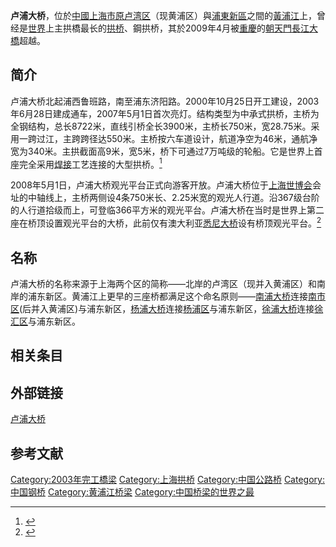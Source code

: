 {{Infobox_Bridge
|bridge_name=卢浦大桥
|image=Lupu Bridge Shanghai at World Expo 2010 - Seen from Pudong.jpg
|caption=
|official_name=
|carries=
|crosses=[[黄浦江|黄浦江]] 
|locale={{CHN}}[[上海市|上海市]]
|maint=
|id=
|design=[[拱桥|拱桥]]
|mainspan={{convert|550|m|ft|0|abbr=on}}
|length={{convert|3900|m|ft|0|abbr=on}}
|width={{convert|28.7|m|ft|0|abbr=on}}
|height=
|load=
|clearance=
|below={{convert|46|m|ft|0|abbr=on}}
|traffic=
|open=2003年6月28日
|closed=
|toll=
|troll=
|map_cue=
|map_image=
|map_text=
|map_width=
|coordinates= {{coord|31|11|26|N|121|28|33|E|type:landmark}}
|lat=
|long=
}}
'''卢浦大桥'''，位於[[中國|中國]][[上海市|上海市]][[卢湾区|原卢湾区]]（现黄浦区）與[[浦東新區|浦東新區]]之間的[[黃浦江|黃浦江]]上，曾经是[[世界|世界]]上主拱橋最长的[[拱桥|拱桥]]、鋼拱桥，其於2009年4月被[[重慶|重慶]]的[[朝天門長江大橋|朝天門長江大橋]]超越。

== 简介 ==
卢浦大桥北起浦西鲁班路，南至浦东济阳路。2000年10月25日开工建设，2003年6月28日建成通车，2007年5月1日首次亮灯。结构类型为中承式拱桥，主桥为全钢结构，总长8722米，直线引桥全长3900米，主桥长750米，宽28.75米。采用一跨过江，主跨跨径达550米。主桥按六车道设计，航道净空为46米，通航净宽为340米。主拱截面高9米，宽5米，桥下可通过7万吨级的轮船。它是世界上首座完全采用[[焊接|焊接]]工艺连接的大型拱桥。<ref>{{Cite web|title=上海地方志办公室|url=http://www.shtong.gov.cn/dfz_web/DFZ/Info?idnode=193898&tableName=userobject1a&id=278107|accessdate=2020-05-19|work=www.shtong.gov.cn|archive-date=2020-05-22|archive-url=https://web.archive.org/web/20200522160255/http://www.shtong.gov.cn/dfz_web/DFZ/Info?idnode=193898&tableName=userobject1a&id=278107|dead-url=no}}</ref>

2008年5月1日，卢浦大桥观光平台正式向游客开放。卢浦大桥位于[[中國2010年上海世界博覽會|上海世博会]]会址的中轴线上，主桥两侧设4条750米长、2.25米宽的观光人行道。沿367级台阶的人行道拾级而上，可登临366平方米的观光平台。卢浦大桥在当时是世界上第二座在桥顶设置观光平台的大桥，此前仅有澳大利亚[[雪梨港灣大橋|悉尼大桥]]设有桥顶观光平台。<ref>{{Cite web|title=上海市地方志办公室|url=http://www.shtong.gov.cn/Newsite/node2/node19828/node78865/node78887/node78963/userobject1ai99973.html|accessdate=2020-05-19|work=www.shtong.gov.cn|archive-date=2020-05-22|archive-url=https://web.archive.org/web/20200522160323/http://www.shtong.gov.cn/Newsite/node2/node19828/node78865/node78887/node78963/userobject1ai99973.html|dead-url=no}}</ref>

== 名称 ==
卢浦大桥的名称来源于上海两个区的简称——北岸的卢湾区（现并入黄浦区）和南岸的浦东新区。黄浦江上更早的三座桥都满足这个命名原则——[[南浦大桥|南浦大桥]]连接[[南市区_(上海市)|南市区]](后并入黄浦区)与浦东新区，[[杨浦大桥|杨浦大桥]]连接[[杨浦区|杨浦区]]与浦东新区，[[徐浦大桥|徐浦大桥]]连接[[徐汇区|徐汇区]]与浦东新区。

==相关条目==
{{see also|世界拱桥列表}}

== 外部链接 ==
{{Commonscat|Lupu Bridge}}
[https://web.archive.org/web/20060316052141/http://www.chinapage.com/bridge/shanghai/lupu/lupu.html 卢浦大桥]

== 参考文献 ==
{{reflist|2}}
{{上海桥隧}}
{{Crossings navbox
|structure= Crossings
|place= [[黄浦江|黄浦江]]
|bridge= 卢浦大桥
|bridge signs= [[上海南北高架路|南北高架]]
|upstream= [[打浦路隧道|打浦路隧道]]
|upstream signs= 
|downstream= [[上海轨道交通13号线|轨道交通13号线区间隧道]]
|downstream signs= [[File:SML13.svg|10px]]
}}
{{LongestBridge
| type = 拱桥
| start = 2003
| end = 2009
| previous = 新河峡谷大桥
| mainspan_p = 518
| current = 卢浦大桥
| mainspan_c = 550
| next = 朝天门长江大桥
| mainspan_n = 552
}}

[[Category:2003年完工橋梁|Category:2003年完工橋梁]]
[[Category:上海拱桥|Category:上海拱桥]]
[[Category:中国公路桥|Category:中国公路桥]]
[[Category:中国钢桥|Category:中国钢桥]]
[[Category:黄浦江桥梁|Category:黄浦江桥梁]]
[[Category:中国桥梁的世界之最|Category:中国桥梁的世界之最]]